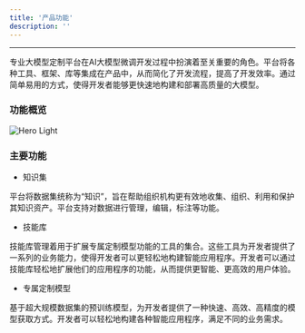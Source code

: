 ```yaml
---
title: '产品功能'
description: ''
---
```

---
专业大模型定制平台在AI大模型微调开发过程中扮演着至关重要的角色。平台将各种工具、框架、库等集成在产品中，从而简化了开发流程，提高了开发效率。通过简单易用的方式，使得开发者能够更快速地构建和部署高质量的大模型。

### 功能概览

<img
  className="block dark:hidden"
  src="/images/functions.png"
  alt="Hero Light"
/>

### 主要功能
* 知识集

平台将数据集统称为“知识”，旨在帮助组织机构更有效地收集、组织、利用和保护其知识资产。平台支持对数据进行管理，编辑，标注等功能。

* 技能库

技能库管理着用于扩展专属定制模型功能的工具的集合。这些工具为开发者提供了一系列的业务能力，使得开发者可以更轻松地构建智能应用程序。开发者可以通过技能库轻松地扩展他们的应用程序的功能，从而提供更智能、更高效的用户体验。

* 专属定制模型

基于超大规模数据集的预训练模型，为开发者提供了一种快速、高效、高精度的模型获取方式。开发者可以轻松地构建各种智能应用程序，满足不同的业务需求。